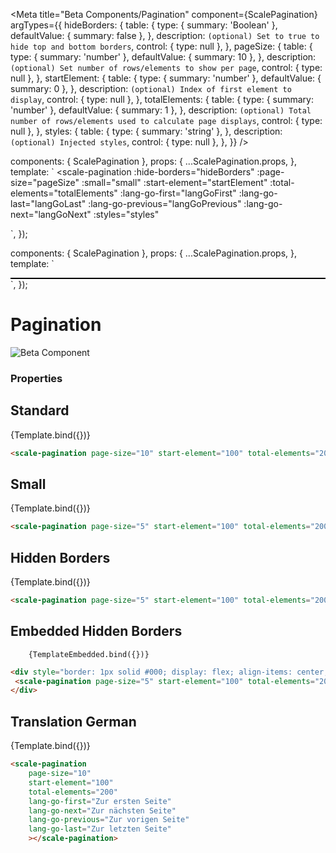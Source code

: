 
<Meta
  title="Beta Components/Pagination"
  component={ScalePagination}
  argTypes={{
    hideBorders: {
      table: {
        type: { summary: 'Boolean' },
        defaultValue: { summary: false },
      },
      description: `(optional) Set to true to hide top and bottom borders`,
      control: { type: null },
    },
    pageSize: {
      table: {
        type: { summary: 'number' },
        defaultValue: { summary: 10 },
      },
      description: `(optional) Set number of rows/elements to show per page`,
      control: { type: null },
    },
    startElement: {
      table: {
        type: { summary: 'number' },
        defaultValue: { summary: 0 },
      },
      description: `(optional) Index of first element to display`,
      control: { type: null },
    },
    totalElements: {
      table: {
        type: { summary: 'number' },
        defaultValue: { summary: 1 },
      },
      description: `(optional) Total number of rows/elements used to calculate page displays`,
      control: { type: null },
    },
    styles: {
      table: {
        type: { summary: 'string' },
      },
      description: `(optional) Injected styles`,
      control: { type: null },
    },
  }}
/>

  components: { ScalePagination },
  props: {
    ...ScalePagination.props,
  },
  template: `
    <scale-pagination
    :hide-borders="hideBorders"
    :page-size="pageSize"
    :small="small"
    :start-element="startElement"
    :total-elements="totalElements"
    :lang-go-first="langGoFirst"
    :lang-go-last="langGoLast"
    :lang-go-previous="langGoPrevious"
    :lang-go-next="langGoNext"
    :styles="styles"
  >
  </scale-pagination>
        `,
});

  components: { ScalePagination },
  props: {
    ...ScalePagination.props,
  },
  template: `
  <div style="border: 1px solid #000; display: flex; align-items: center;  overflow: auto;">
    <scale-pagination
        :hide-borders="hideBorders"
        :page-size="pageSize"
        :small="small"
        :start-element="startElement"
        :total-elements="totalElements"
        :styles="styles"
    >
    </scale-pagination>
  </div>`,
});

<div
  style={{
    display: 'inline-flex',
    alignItems: 'center',
    justifyContent: 'space-between',
    width: '100%',
  }}
>
  <h1>Pagination</h1>
  <img src="assets/beta.png" alt="Beta Component" />
</div>

### Properties

## Standard

<Canvas withSource="none">
  <Story 
    name="Standard"
    args={{
        pageSize: 10,
        startElement: 100,
        totalElements: 200
    }}>
    {Template.bind({})}
  </Story>
</Canvas>

<ArgsTable story="Standard" />

```html
<scale-pagination page-size="10" start-element="100" total-elements="200"></scale-pagination>
```

## Small

<Canvas withSource="none">
  <Story 
    name="Small"
    args={{
        small: true,
        pageSize: 5,
        startElement: 100,
        totalElements: 200
    }}>
    {Template.bind({})}
  </Story>
</Canvas>

```html
<scale-pagination page-size="5" start-element="100" total-elements="200" small></scale-pagination>
```

## Hidden Borders

<Canvas withSource="none">
  <Story 
    name="Hidden Borders"
    args={{
        pageSize: 5,
        startElement: 100,
        totalElements: 200,
        hideBorders: true
    }}>
    {Template.bind({})}
  </Story>
</Canvas>

```html
<scale-pagination page-size="5" start-element="100" total-elements="200" hide-borders></scale-pagination>
```



## Embedded Hidden Borders

<Canvas withSource="none">
  <Story 
    name=" Embedded Hidden Borders"
    args={{
        pageSize: 5,
        startElement: 100,
        totalElements: 200,
        hideBorders: true
    }}>
    
        {TemplateEmbedded.bind({})}
  </Story>
</Canvas>

```html
<div style="border: 1px solid #000; display: flex; align-items: center;  overflow: auto;">
 <scale-pagination page-size="5" start-element="100" total-elements="200" hide-borders></scale-pagination>
</div>
```

## Translation German

<Canvas withSource="none">
  <Story 
    name="Translation German"
    args={{
        pageSize: 10,
        startElement: 100,
        totalElements: 200,
        langGoFirst: 'Zur ersten Seite',
        langGoLast: 'Zur letzten Seite',
        langGoPrevious: 'Zur vorigen Seite',
        langGoNext: 'Zur nächsten Seite',
    }}>
    {Template.bind({})}
  </Story>
</Canvas>

<ArgsTable story="Standard" />

```html
<scale-pagination 
    page-size="10" 
    start-element="100" 
    total-elements="200"
    lang-go-first="Zur ersten Seite"
    lang-go-next="Zur nächsten Seite"
    lang-go-previous="Zur vorigen Seite"
    lang-go-last="Zur letzten Seite"
    ></scale-pagination>
```
